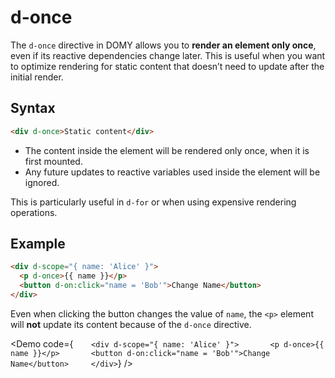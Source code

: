 
# d-once

The `d-once` directive in DOMY allows you to **render an element only once**, even if its reactive dependencies change later. This is useful when you want to optimize rendering for static content that doesn’t need to update after the initial render.

## Syntax

```html
<div d-once>Static content</div>
```

- The content inside the element will be rendered only once, when it is first mounted.
- Any future updates to reactive variables used inside the element will be ignored.

This is particularly useful in `d-for` or when using expensive rendering operations.

## Example

```html
<div d-scope="{ name: 'Alice' }">
  <p d-once>{{ name }}</p>
  <button d-on:click="name = 'Bob'">Change Name</button>
</div>
```

Even when clicking the button changes the value of `name`, the `<p>` element will **not** update its content because of the `d-once` directive.

<Demo
  code={`     <div d-scope="{ name: 'Alice' }">       <p d-once>{{ name }}</p>       <button d-on:click="name = 'Bob'">Change Name</button>     </div>
  `}
/>
